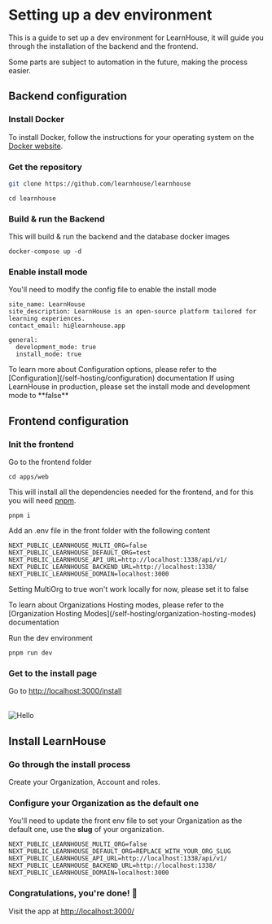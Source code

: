 
# Setting up a dev environment

This is a guide to set up a dev environment for LearnHouse, it will guide you through the installation of the backend and the frontend.

Some parts are subject to automation in the future, making the process easier.

## Backend configuration

<Steps>
 
### Install Docker
 
To install Docker, follow the instructions for your operating system on the [Docker website](https://docs.docker.com/get-docker/).

### Get the repository

```bash copy
git clone https://github.com/learnhouse/learnhouse
```

```shell copy
cd learnhouse
```

### Build & run the Backend

This will build & run the backend and the database docker images

```shell copy
docker-compose up -d
```

### Enable install mode

You'll need to modify the config file to enable the install mode

```env filename="./config/config.yaml" {6-7}
site_name: LearnHouse
site_description: LearnHouse is an open-source platform tailored for learning experiences.
contact_email: hi@learnhouse.app

general:
  development_mode: true
  install_mode: true
```

<Callout type="info" >
  To learn more about Configuration options, please refer to the [Configuration](/self-hosting/configuration) documentation
</Callout>
<Callout type="warning" >
  If using LearnHouse in production, please set the install mode and development mode to **false**
</Callout>
</Steps>

## Frontend configuration

<Steps>
 
### Init the frontend

Go to the frontend folder

```shell copy
cd apps/web
```

This will install all the dependencies needed for the frontend, and for this you will need [pnpm](https://pnpm.io/).

```shell copy
pnpm i
```

Add an .env file in the front folder with the following content

```env filename="apps/web/.env" {1-2}
NEXT_PUBLIC_LEARNHOUSE_MULTI_ORG=false
NEXT_PUBLIC_LEARNHOUSE_DEFAULT_ORG=test
NEXT_PUBLIC_LEARNHOUSE_API_URL=http://localhost:1338/api/v1/
NEXT_PUBLIC_LEARNHOUSE_BACKEND_URL=http://localhost:1338/
NEXT_PUBLIC_LEARNHOUSE_DOMAIN=localhost:3000
```

<Callout type="warning">Setting MultiOrg to true won't work locally for now, please set it to false</Callout>

<Callout type="info">
  To learn about Organizations Hosting modes, please refer to the [Organization Hosting Modes](/self-hosting/organization-hosting-modes) documentation
</Callout>

Run the dev environment

```shell copy
pnpm run dev
```

### Get to the install page

Go to [http://localhost:3000/install](http://localhost:3000/install)

<br />
<img style={{ borderRadius: 10 }} quality={100} src="/img/pages/dev-env/install.png" alt="Hello" width={800} height={500} />

</Steps>

## Install LearnHouse

<Steps>

### Go through the install process

Create your Organization, Account and roles.

### Configure your Organization as the default one

You'll need to update the front env file to set your Organization as the default one, use the **slug** of your organization.

```env filename="apps/web/.env" {2}
NEXT_PUBLIC_LEARNHOUSE_MULTI_ORG=false
NEXT_PUBLIC_LEARNHOUSE_DEFAULT_ORG=REPLACE_WITH_YOUR_ORG_SLUG
NEXT_PUBLIC_LEARNHOUSE_API_URL=http://localhost:1338/api/v1/
NEXT_PUBLIC_LEARNHOUSE_BACKEND_URL=http://localhost:1338/
NEXT_PUBLIC_LEARNHOUSE_DOMAIN=localhost:3000
```

### Congratulations, you're done! 🎉

Visit the app at [http://localhost:3000/](http://localhost:3000/)

</Steps>
